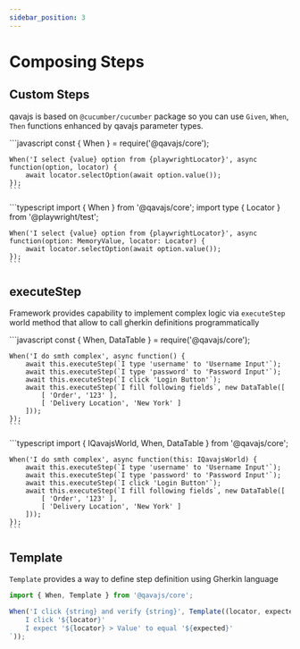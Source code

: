 ```yaml
---
sidebar_position: 3
---
```



# Composing Steps

## Custom Steps
qavajs is based on `@cucumber/cucumber` package so you can use `Given`, `When`, `Then` functions
enhanced by qavajs parameter types.

<Tabs>
  <TabItem value="js" label="JavaScript">
    ```javascript
    const { When } = require('@qavajs/core');

    When('I select {value} option from {playwrightLocator}', async function(option, locator) {
        await locator.selectOption(await option.value());
    });
    ```
  </TabItem>
  <TabItem value="ts" label="TypeScript" default default>
    ```typescript
    import { When } from '@qavajs/core';
    import type { Locator } from '@playwright/test';

    When('I select {value} option from {playwrightLocator}', async function(option: MemoryValue, locator: Locator) {
        await locator.selectOption(await option.value());
    });
    ```
  </TabItem>
</Tabs>

## executeStep
Framework provides capability to implement complex logic via `executeStep` world method
that allow to call gherkin definitions programmatically

<Tabs>
  <TabItem value="js" label="JavaScript">
    ```javascript
    const { When, DataTable } = require('@qavajs/core');

    When('I do smth complex', async function() {
        await this.executeStep(`I type 'username' to 'Username Input'`);
        await this.executeStep(`I type 'password' to 'Password Input'`);
        await this.executeStep(`I click 'Login Button'`);
        await this.executeStep(`I fill following fields`, new DataTable([
            [ 'Order', '123' ],
            [ 'Delivery Location', 'New York' ]
        ]));
    });
    ```
  </TabItem>
  <TabItem value="ts" label="TypeScript" default default>
    ```typescript
    import { IQavajsWorld, When, DataTable } from '@qavajs/core';

    When('I do smth complex', async function(this: IQavajsWorld) {
        await this.executeStep(`I type 'username' to 'Username Input'`);
        await this.executeStep(`I type 'password' to 'Password Input'`);
        await this.executeStep(`I click 'Login Button'`);
        await this.executeStep(`I fill following fields`, new DataTable([
            [ 'Order', '123' ],
            [ 'Delivery Location', 'New York' ]
        ]));
    });
    ```
  </TabItem>
</Tabs>

## Template
`Template` provides a way to define step definition using Gherkin language

```typescript
import { When, Template } from '@qavajs/core';

When('I click {string} and verify {string}', Template((locator, expected) => `
    I click '${locator}'
    I expect '${locator} > Value' to equal '${expected}'
`));
```
